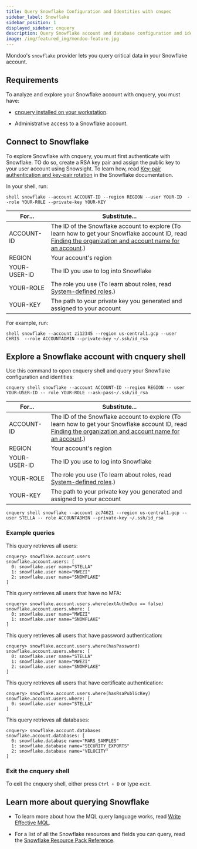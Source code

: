 ```yaml
---
title: Query Snowflake Configuration and Identities with cnspec
sidebar_label: Snowflake
sidebar_position: 1
displayed_sidebar: cnquery
description: Query Snowflake account and database configuration and identities with cnquery
image: /img/featured_img/mondoo-feature.jpg
---
```


Mondoo's `snowflake` provider lets you query critical data in your Snowflake account.

## Requirements

To analyze and explore your Snowflake account with cnquery, you must have:

- [cnquery installed on your workstation](/cnquery/).

- Administrative access to a Snowflake account.

## Connect to Snowflake

To explore Snowflake with cnquery, you  must first authenticate with Snowflake. TO do so, create a RSA key pair and assign the public key to your user account using Snowsight. To learn how, read [Key-pair authentication and key-pair rotation](https://docs.snowflake.com/en/user-guide/key-pair-auth) in the Snowflake documentation.

In your shell, run:

```shell
shell snowflake --account ACCOUNT-ID --region REGION --user YOUR-ID  --role YOUR-ROLE --private-key YOUR-KEY
```

| For...       | Substitute...                                                                                                                                                                                                                                                                            |
|--------------|------------------------------------------------------------------------------------------------------------------------------------------------------------------------------------------------------------------------------------------------------------------------------------------|
| ACCOUNT-ID   | The ID of the Snowflake account to explore (To learn how to get your Snowflake account ID, read [Finding the organization and account name for an account](https://docs.snowflake.com/en/user-guide/admin-account-identifier#finding-the-organization-and-account-name-for-an-account).) |
| REGION       | Your account's region                                                                                                                                                                                                                                                                    |
| YOUR-USER-ID | The ID you use to log into Snowflake                                                                                                                                                                                                                                                     |
| YOUR-ROLE    | The role you use (To learn about roles, read [System-defined roles](https://docs.snowflake.com/en/user-guide/security-access-control-overview#system-defined-roles).)                                                                                                                     |
| YOUR-KEY     | The path to your private key you generated and assigned to your account                                                                                                                                                                                                                     |

For example, run:

```shell
shell snowflake --account zi12345 --region us-central1.gcp --user CHRIS  --role ACCOUNTADMIN --private-key ~/.ssh/id_rsa
```

## Explore a Snowflake account with cnquery shell

Use this command to open cnquery shell and query your Snowflake configuration and identities:

```shell
cnquery shell snowflake --account ACCOUNT-ID --region REGION -- user YOUR-USER-ID -- role YOUR-ROLE --ask-pass~/.ssh/id_rsa
```


| For...       | Substitute...                                                                                                                                                                                                                                                                            |
|--------------|------------------------------------------------------------------------------------------------------------------------------------------------------------------------------------------------------------------------------------------------------------------------------------------|
| ACCOUNT-ID   | The ID of the Snowflake account to explore (To learn how to get your Snowflake account ID, read [Finding the organization and account name for an account](https://docs.snowflake.com/en/user-guide/admin-account-identifier#finding-the-organization-and-account-name-for-an-account).) |
| REGION       | Your account's region                                                                                                                                                                                                                                                                    |
| YOUR-USER-ID | The ID you use to log into Snowflake                                                                                                                                                                                                                                                     |
| YOUR-ROLE    | The role you use (To learn about roles, read [System-defined roles](https://docs.snowflake.com/en/user-guide/security-access-control-overview#system-defined-roles).)                                                                                                                     |
| YOUR-KEY     | The path to your private key you generated and assigned to your account                                                                                                                                                                                                                     |

```shell
cnquery shell snowflake --account zc74621 --region us-central1.gcp -- user STELLA -- role ACCOUNTADMIN --private-key ~/.ssh/id_rsa
```


### Example queries

This query retrieves all users:

```shell
cnquery> snowflake.account.users
snowflake.account.users: [
  0: snowflake.user name="STELLA"
  1: snowflake.user name="MWEZI"
  2: snowflake.user name="SNOWFLAKE"
]
```

This query retrieves all users that have no MFA:

```shell
cnquery> snowflake.account.users.where(extAuthnDuo == false)
snowflake.account.users.where: [
  0: snowflake.user name="MWEZI"
  1: snowflake.user name="SNOWFLAKE"
]
```

This query retrieves all users that have password authentication:

```shell
cnquery> snowflake.account.users.where(hasPassword)
snowflake.account.users.where: [
  0: snowflake.user name="STELLA"
  1: snowflake.user name="MWEZI"
  2: snowflake.user name="SNOWFLAKE"
]

```

This query retrieves all users that have certificate authentication:

```shell
cnquery> snowflake.account.users.where(hasRsaPublicKey)
snowflake.account.users.where: [
  0: snowflake.user name="STELLA"
]
```

This query retrieves all databases:

```shell
cnquery> snowflake.account.databases
snowflake.account.databases: [
  0: snowflake.database name="MARS_SAMPLES"
  1: snowflake.database name="SECURITY_EXPORTS"
  2: snowflake.database name="VELOCITY"
]
```

### Exit the cnquery shell

To exit the cnquery shell, either press `Ctrl + D` or type `exit`.

## Learn more about querying Snowflake

- To learn more about how the MQL query language works, read [Write Effective MQL](/mql/mql.write/).

- For a list of all the Snowflake resources and fields you can query, read the [Snowflake Resource Pack Reference](/mql/resources/snowflake-pack/).
